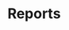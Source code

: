 ---
title: 'Reports'
description: 'Live timer that allows instant allocation of time entries to bookings and projects'
icon: 'chart-line'
---